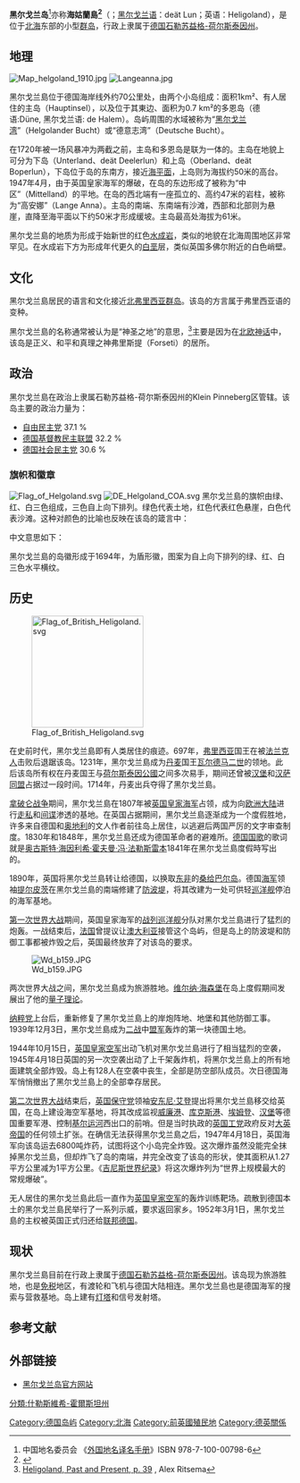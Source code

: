 {{coor icon|w=24px|54|10|57|N|7|53|7|E|100000}}

{{Infobox German location
|German_name       = Helgoland
|image_photo       = Helgoland Vogelperspektive sx.jpg
|image_caption     = 今日的黑尔戈兰島和多恩岛
|image_flag        = Flag_of_Helgoland.svg
|image_plan        = Helgoland in PI.svg
|image_coa         = DEU Helgoland COA.svg
|coordinates       = {{coord|54|10|57|N|7|53|07|E|format=dms|display=inline,title}}
|state             = 石勒苏益格-荷尔斯泰因州
|district          = Pinneberg
|elevation         = 61
|area              = 1.7
|population        = 1299
|Stand             = 2007-12-31
|postal_code       = 27498
|area_code         = 04725
|licence           = PI, AG
|Gemeindeschlüssel = 01 0 56 025
|website           = {{URL|helgoland.de/}}
|mayor             = Jörg Singer
|party             = independent
}}

{{Otheruses|subject=[[德国|德国]]黑尔戈兰岛|赫尔戈兰}}

'''黑尔戈兰岛'''<ref>中国地名委员会  《[[外国地名译名手册|外国地名译名手册]]》ISBN 978-7-100-00798-6</ref>亦称'''海姑蘭島<ref>{{Cite book|date=1972|isbn=9570509767|title=地理學論文集|publisher=[[臺灣商務印書館|臺灣商務印書館]]|author=[[沙學浚|沙學浚]]|page=頁75}}</ref>'''（{{lang-de|Helgoland}}；[[黑尔戈兰语|黑尔戈兰语]]：deät Lun；英语：Heligoland），是位于[[北海_(大西洋)|北海]]东部的小型[[群岛|群岛]]，行政上隶属于[[德国|德国]][[石勒苏益格-荷尔斯泰因州|石勒苏益格-荷尔斯泰因州]]。

== 地理 ==
[[File:Map_helgoland_1910.jpg|thumb]]
[[File:Langeanna.jpg|thumb]]

黑尔戈兰島位于德国海岸线外约70公里处，由两个小岛组成：面积1km²、有人居住的主岛（Hauptinsel），以及位于其東边、面积为0.7 km²的多恩岛（德语:Düne, 黑尔戈兰语: de Halem）。岛屿周围的水域被称为“[[黑尔戈兰湾|黑尔戈兰湾]]”（Helgolander Bucht）或“德意志湾”（Deutsche Bucht）。

在1720年被一场风暴冲为两截之前，主岛和多恩岛是联为一体的。主岛在地貌上可分为下岛（Unterland、deät Deelerlun）和上岛（Oberland、deät Boperlun），下岛位于岛的东南方，接近[[海平面|海平面]]，上岛则为海拔约50米的高台。1947年4月，由于英国皇家海军的爆破，在岛的东边形成了被称为“中区”（Mittelland）的平地。在岛的西北端有一座孤立的、高约47米的岩柱，被称为“高安娜”（Lange Anna）。主岛的南端、东南端有沙滩，西部和北部则为悬崖，直降至海平面以下约50米才形成缓坡。主岛最高处海拔为61米。

黑尔戈兰島的地质为形成于始新世的红色[[水成岩|水成岩]]，类似的地貌在北海周围地区非常罕见。在水成岩下方为形成年代更久的[[白垩|白垩]]层，类似英国多佛尔附近的白色峭壁。

== 文化 ==
黑尔戈兰島居民的语言和文化接近[[北弗里西亚群岛|北弗里西亚群岛]]。该岛的方言属于弗里西亚语的变种。

黑尔戈兰島的名称通常被认为是“神圣之地”的意思，<ref>[https://books.google.com/books?id=8HO-fAcUrgsC&pg=PA39 Heligoland, Past and Present, p. 39] {{Wayback|url=https://books.google.com/books?id=8HO-fAcUrgsC&pg=PA39 |date=20190610061738 }}, Alex Ritsema</ref>主要是因为在[[北欧神话|北欧神话]]中，该岛是正义、和平和真理之神弗里斯提（Forseti）的居所。

== 政治 ==
黑尔戈兰島在政治上隶属石勒苏益格-荷尔斯泰因州的Klein Pinneberg区管辖。该岛主要的政治力量为：

*[[自由民主党_(德国)|自由民主党]] 37.1 %
*[[德国基督教民主联盟|德国基督教民主联盟]] 32.2 %
*[[德国社会民主党|德国社会民主党]] 30.6 %

=== 旗帜和徽章 ===
[[File:Flag_of_Helgoland.svg|thumb]]
[[File:DE_Helgoland_COA.svg|thumb]]
黑尔戈兰島的旗帜由绿、红、白三色组成，三色自上向下排列。绿色代表土地，红色代表红色悬崖，白色代表沙滩。这种对颜色的比喻也反映在该岛的箴言中：

{{Quote frame|Grün ist das Land,<br>
rot ist die Kant,<br>
weiß ist der Sand,<br>
das sind die Farben von Helgoland.}}

中文意思如下：

{{Quote frame|赤壁連青草，<br>
白沙見海邊；<br>
海姑蘭小島，<br>
三色顯其顏。}}

黑尔戈兰島的岛徽形成于1694年，为盾形徽，图案为自上向下排列的绿、红、白三色水平横纹。

== 历史 ==
{{Main|黑爾戈蘭島歷史}}[[File:Flag_of_British_Heligoland.svg|200px]]

在史前时代，黑尔戈兰島即有人类居住的痕迹。697年，[[弗里西亚|弗里西亚]]国王在被[[法兰克人|法兰克人]]击败后退踞该岛。1231年，黑尔戈兰島成为[[丹麦|丹麦]]国王[[瓦尔德马二世|瓦尔德马二世]]的领地。此后该岛所有权在丹麦国王与[[荷尔斯泰因公国|荷尔斯泰因公國]]之间多次易手，期间还曾被[[汉堡|汉堡]]和[[汉萨同盟|汉萨同盟]]占据过一段时间。1714年，丹麦出兵夺得了黑尔戈兰島。

[[拿破仑战争|拿破仑战争]]期间，黑尔戈兰島在1807年被[[英国皇家海军|英国皇家海军]]占领，成为向[[欧洲大陆|欧洲大陆]]进行[[走私|走私]]和[[间谍|间谍]]渗透的基地。在英国占据期间，黑尔戈兰島逐渐成为一个度假胜地，许多来自德国和[[奥地利|奥地利]]的文人作者前往岛上居住，以逃避后两国严厉的文字审查制度。1830年和1848年，黑尔戈兰島还成为德国革命者的避难所。[[德国国歌|德国国歌]]的歌词就是[[奥古斯特·海因利希·霍夫曼·冯·法勒斯雷本|奥古斯特·海因利希·霍夫曼·冯·法勒斯雷本]]1841年在黑尔戈兰島度假時写出的。

1890年，英国将黑尔戈兰島转让给德国，以换取[[东非|东非]]的[[桑给巴尔岛|桑给巴尔岛]]。德国[[海军|海军]]领袖[[提尔皮茨|提尔皮茨]]在黑尔戈兰島的南端修建了[[防波堤|防波堤]]，将其改建为一处可供轻[[巡洋舰|巡洋舰]]停泊的海军基地。

[[第一次世界大战|第一次世界大战]]期间，英国皇家海军的[[战列巡洋舰|战列巡洋舰]]分队对黑尔戈兰島进行了猛烈的炮轰。一战结束后，[[法国|法国]]曾提议让[[澳大利亚|澳大利亚]]接管这个岛屿，但是岛上的防波堤和防御工事都被炸毁之后，英国最终放弃了对该岛的要求。

[[File:Wd_b159.JPG|thumb]]

两次世界大战之间，黑尔戈兰島成为旅游胜地。[[维尔纳·海森堡|维尔纳·海森堡]]在岛上度假期间发展出了他的[[量子理论|量子理论]]。

[[纳粹党|纳粹党]]上台后，重新修复了黑尔戈兰島上的岸炮阵地、地堡和其他防御工事。1939年12月3日，黑尔戈兰島成为[[二战|二战]]中[[盟军|盟军]]轰炸的第一块德国土地。

1944年10月15日，[[英国皇家空军|英国皇家空军]]出动飞机对黑尔戈兰島进行了相当猛烈的空袭，1945年4月18日英国的另一次空袭出动了上千架轰炸机，将黑尔戈兰島上的所有地面建筑全部炸毁。岛上有128人在空袭中丧生，全部是防空部队成员。次日德国海军悄悄撤出了黑尔戈兰島上的全部幸存居民。

[[第二次世界大战|第二次世界大战]]结束后，[[英国保守党|英国保守党]]领袖[[安东尼·艾登|安东尼·艾登]]提出将黑尔戈兰島移交给英国，在岛上建设海空军基地，将其改成监视[[威廉港|威廉港]]、[[库克斯港|库克斯港]]、[[埃姆登|埃姆登]]、[[汉堡|汉堡]]等德国重要军港、控制[[基尔运河|基尔运河]]西出口的前哨。但是当时执政的[[英国工党|英国工党]]政府反对[[大英帝国|大英帝国]]的任何领土扩张。在确信无法获得黑尔戈兰島之后，1947年4月18日，英国海军向该岛运去6800吨炸药，试图将这个小岛完全炸毁。这次爆炸虽然没能完全抹掉黑尔戈兰島，但却炸飞了岛的南端，并完全改变了该岛的形状，使其面积从1.27平方公里减为1平方公里。《[[吉尼斯世界纪录|吉尼斯世界纪录]]》将这次爆炸列为“世界上规模最大的常规爆破”。

无人居住的黑尔戈兰島此后一直作为[[英国皇家空军|英国皇家空军]]的轰炸训练靶场。疏散到德国本土的黑尔戈兰島民举行了一系列示威，要求返回家乡。1952年3月1日，黑尔戈兰島的主权被英国正式归还给[[联邦德国|联邦德国]]。


== 现状 ==
黑尔戈兰島目前在行政上隶属于[[德国|德国]][[石勒苏益格-荷尔斯泰因州|石勒苏益格-荷尔斯泰因州]]。该岛现为旅游胜地，也是[[免税购物|免税]]地区，有渡轮和飞机与德国大陆相连。黑尔戈兰島也是德国海军的搜索与营救基地。岛上建有[[灯塔|灯塔]]和信号发射塔。

== 参考文献 ==
{{reflist}}

== 外部链接 ==
{{commonscat|Heligoland}}
*[http://www.helgoland.de 黑尔戈兰岛官方网站]{{Wayback|url=http://www.helgoland.de/ |date=20110303081959 }}

{{Authority control}}
{{DEFAULTSORT:Helgoland}}
[[Category:德国岛屿|Category:德国岛屿]]
[[分類:什勒斯維希-霍爾斯坦州|分類:什勒斯維希-霍爾斯坦州]]
[[Category:北海|Category:北海]]
[[Category:前英國殖民地|Category:前英國殖民地]]
[[Category:德英關係|Category:德英關係]]